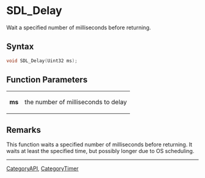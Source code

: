 = SDL_Delay =

Wait a specified number of milliseconds before returning.

== Syntax ==

<syntaxhighlight lang='c'>
void SDL_Delay(Uint32 ms);
</syntaxhighlight>

== Function Parameters ==

{|
|'''ms'''
|the number of milliseconds to delay
|}

== Remarks ==

This function waits a specified number of milliseconds before returning.
It waits at least the specified time, but possibly longer due to OS
scheduling.
----
[[CategoryAPI]], [[CategoryTimer]]


